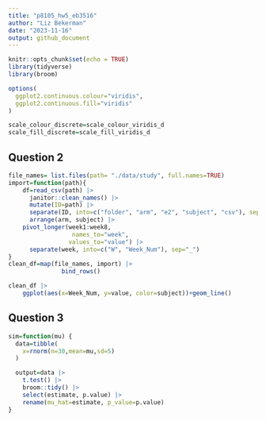 ```yaml
---
title: "p8105_hw5_eb3516"
author: "Liz Bekerman"
date: "2023-11-16"
output: github_document
---
```


```r
knitr::opts_chunk$set(echo = TRUE)
library(tidyverse)
library(broom)

options(
  ggplot2.continuous.colour="viridis",
  ggplot2.continuous.fill="viridis"
)

scale_colour_discrete=scale_colour_viridis_d
scale_fill_discrete=scale_fill_viridis_d
```


## Question 2
```r
file_names= list.files(path= "./data/study", full.names=TRUE)
import=function(path){
    df=read_csv(path) |>
      janitor::clean_names() |>
      mutate(ID=path) |>
      separate(ID, into=c("folder", "arm", "e2", "subject", "csv"), sep=c(5,8,9,11)) |>
      arrange(arm, subject) |>
    pivot_longer(week1:week8,
                  names_to="week",
                 values_to="value") |>
      separate(week, into=c("W", "Week_Num"), sep="_")
}
clean_df=map(file_names, import) |>
               bind_rows()
```  

```r
clean_df |>
    ggplot(aes(x=Week_Num, y=value, color=subject))+geom_line()
```

## Question 3
```r
sim=function(mu) {
  data=tibble(
    x=rnorm(n=30,mean=mu,sd=5)
  )

  output=data |>
    t.test() |>
    broom::tidy() |>
    select(estimate, p.value) |>
    rename(mu_hat=estimate, p_value=p.value)
}
```

